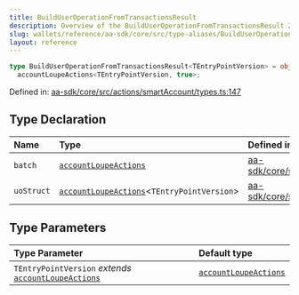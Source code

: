 ```yaml
---
title: BuildUserOperationFromTransactionsResult
description: Overview of the BuildUserOperationFromTransactionsResult 2097152
slug: wallets/reference/aa-sdk/core/src/type-aliases/BuildUserOperationFromTransactionsResult
layout: reference
---
```


```ts
type BuildUserOperationFromTransactionsResult<TEntryPointVersion> = object &
  accountLoupeActions<TEntryPointVersion, true>;
```

Defined in: [aa-sdk/core/src/actions/smartAccount/types.ts:147](https://github.com/alchemyplatform/aa-sdk/blob/923a52171f7246172caf350853843e6680197da9/aa-sdk/core/src/actions/smartAccount/types.ts#L147)

## Type Declaration

| Name       | Type                                                                                                               | Defined in                                                                                                                                                                                      |
| :--------- | :----------------------------------------------------------------------------------------------------------------- | :---------------------------------------------------------------------------------------------------------------------------------------------------------------------------------------------- |
| `batch`    | [`accountLoupeActions`](../../../../account-kit/core/src/variables/accountLoupeActions.mdx)                        | [aa-sdk/core/src/actions/smartAccount/types.ts:151](https://github.com/alchemyplatform/aa-sdk/blob/923a52171f7246172caf350853843e6680197da9/aa-sdk/core/src/actions/smartAccount/types.ts#L151) |
| `uoStruct` | [`accountLoupeActions`](../../../../account-kit/core/src/variables/accountLoupeActions.mdx)\<`TEntryPointVersion`> | [aa-sdk/core/src/actions/smartAccount/types.ts:150](https://github.com/alchemyplatform/aa-sdk/blob/923a52171f7246172caf350853843e6680197da9/aa-sdk/core/src/actions/smartAccount/types.ts#L150) |

## Type Parameters

| Type Parameter                                                                                                             | Default type                                                                                |
| :------------------------------------------------------------------------------------------------------------------------- | :------------------------------------------------------------------------------------------ |
| `TEntryPointVersion` _extends_ [`accountLoupeActions`](../../../../account-kit/core/src/variables/accountLoupeActions.mdx) | [`accountLoupeActions`](../../../../account-kit/core/src/variables/accountLoupeActions.mdx) |
